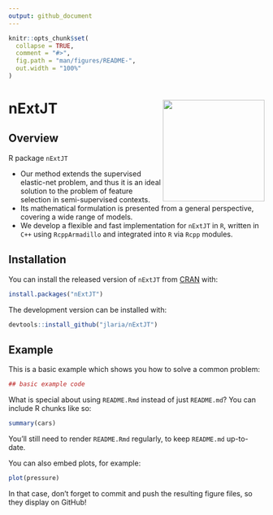 ```yaml
---
output: github_document
---
```


<!-- README.md is generated from README.Rmd. Please edit that file -->

```r
knitr::opts_chunk$set(
  collapse = TRUE,
  comment = "#>",
  fig.path = "man/figures/README-",
  out.width = "100%"
)
```

# nExtJT  <img src="man/figures/nExtJT.png" align="right" width="200" />
 
## Overview

R package `nExtJT`

 + Our method extends the supervised elastic-net problem, and thus it is an ideal solution to the problem of feature selection in semi-supervised contexts.
 + Its mathematical formulation is presented from a general perspective, covering a wide range of models. 
 + We develop a flexible and fast implementation for `nExtJT` in `R`, written in `C++` using `RcppArmadillo` and integrated into `R` via `Rcpp` modules.


## Installation

You can install the released version of `nExtJT` from [CRAN](https://CRAN.R-project.org) with:

``` r
install.packages("nExtJT")
```

The development version can be installed with:

``` r
devtools::install_github("jlaria/nExtJT")
```

## Example

This is a basic example which shows you how to solve a common problem:

```r
## basic example code
```

What is special about using `README.Rmd` instead of just `README.md`? You can include R chunks like so:

```r
summary(cars)
```

You'll still need to render `README.Rmd` regularly, to keep `README.md` up-to-date.

You can also embed plots, for example:

```r
plot(pressure)
```

In that case, don't forget to commit and push the resulting figure files, so they display on GitHub!
